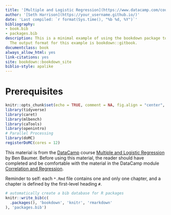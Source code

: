 ```yaml
--- 
title: '[Multiple and Logistic Regression](https://www.datacamp.com/courses/multiple-and-logistic-regression)'
author: '[Seth Harrison](https://your_username.github.io/)'
date: 'Last compiled: `r format(Sys.time(), "%b %d, %Y")`'
bibliography:
- book.bib
- packages.bib
description: This is a minimal example of using the bookdown package to write a book.
  The output format for this example is bookdown::gitbook.
documentclass: book
always_allow_html: yes
link-citations: yes
site: bookdown::bookdown_site
biblio-style: apalike
---
```


# Prerequisites

```r
knitr::opts_chunk$set(echo = TRUE, comment = NA, fig.align = "center", fig.width = 4, fig.height = 4, message = FALSE, warning = FALSE)
library(tidyverse)
library(caret)
library(mlbench)
library(caTools)
library(openintro)
# Parallel Processing
library(doMC)
registerDoMC(cores = 12)
```

This material is from the [DataCamp](https://www.datacamp.com) course [Multiple and Logistic Regression](https://www.datacamp.com/courses/multiple-and-logistic-regression) by Ben Baumer.  Before using this material, the reader should have completed and be comfortable with the material in the DataCamp module [Correlation and Regression](https://www.datacamp.com/courses/correlation-and-regression).


Reminder to self: each `*.Rmd` file contains one and only one chapter, and a chapter is defined by the first-level heading `#`.




```r
# automatically create a bib database for R packages
knitr::write_bib(c(
  .packages(), 'bookdown', 'knitr', 'rmarkdown'
), 'packages.bib')
```
